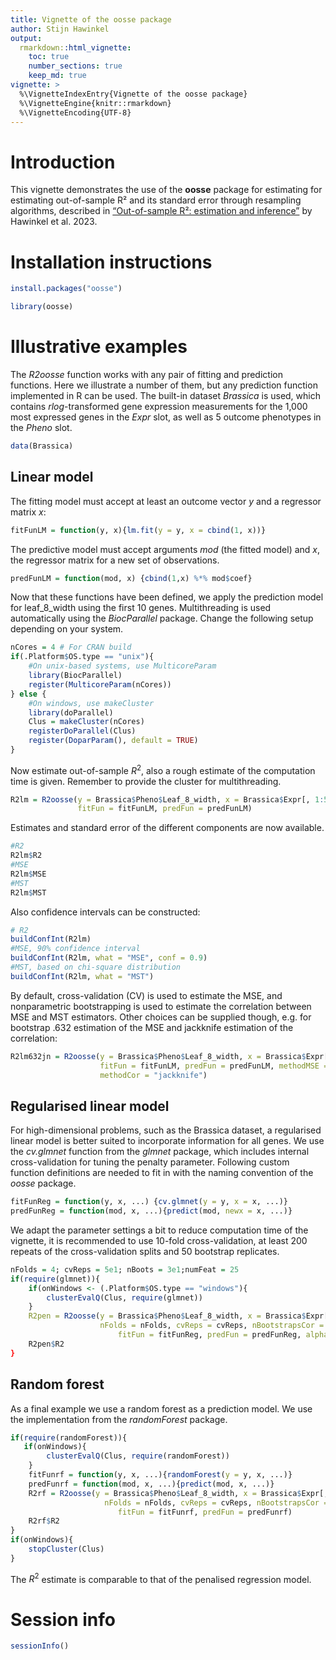 ```yaml
---
title: Vignette of the oosse package
author: Stijn Hawinkel
output: 
  rmarkdown::html_vignette:
    toc: true
    number_sections: true
    keep_md: true
vignette: >
  %\VignetteIndexEntry{Vignette of the oosse package}
  %\VignetteEngine{knitr::rmarkdown}
  %\VignetteEncoding{UTF-8}
---
```


# Introduction

This vignette demonstrates the use of the __oosse__ package for estimating for estimating out-of-sample R² and its standard error through resampling algorithms, described in ["Out-of-sample R²: estimation and inference"]( 	
https://doi.org/10.48550/arXiv.2302.05131) by Hawinkel et al. 2023.

\setcounter{tocdepth}{5}
\tableofcontents

# Installation instructions

```r
install.packages("oosse")
```

```r
library(oosse)
```


# Illustrative examples

The _R2oosse_ function works with any pair of fitting and prediction functions. Here we illustrate a number of them, but any prediction function implemented in R can be used. The built-in dataset _Brassica_ is used, which contains _rlog_-transformed gene expression measurements for the 1,000 most expressed genes in the _Expr_ slot, as well as 5 outcome phenotypes in the _Pheno_ slot.

```r
data(Brassica)
```

## Linear model

The fitting model must accept at least an outcome vector _y_ and a regressor matrix _x_:

```r
fitFunLM = function(y, x){lm.fit(y = y, x = cbind(1, x))}
```

The predictive model must accept arguments _mod_ (the fitted model) and _x_, the regressor matrix for a new set of observations.

```r
predFunLM = function(mod, x) {cbind(1,x) %*% mod$coef}
```

Now that these functions have been defined, we apply the prediction model for leaf_8_width using the first 10 genes. Multithreading is used automatically using the _BiocParallel_ package. Change the following setup depending on your system.

```r
nCores = 4 # For CRAN build
if(.Platform$OS.type == "unix"){
    #On unix-based systems, use MulticoreParam
    library(BiocParallel)
    register(MulticoreParam(nCores))
} else {
    #On windows, use makeCluster
    library(doParallel)
    Clus = makeCluster(nCores)
    registerDoParallel(Clus)
    register(DoparParam(), default = TRUE)
}
```

Now estimate out-of-sample $R^2$, also a rough estimate of the computation time is given. Remember to provide the cluster for multithreading.

```r
R2lm = R2oosse(y = Brassica$Pheno$Leaf_8_width, x = Brassica$Expr[, 1:5], 
               fitFun = fitFunLM, predFun = predFunLM)
```

Estimates and standard error of the different components are now available.

```r
#R2
R2lm$R2
#MSE
R2lm$MSE
#MST
R2lm$MST
```

Also confidence intervals can be constructed:

```r
# R2
buildConfInt(R2lm)
#MSE, 90% confidence interval
buildConfInt(R2lm, what = "MSE", conf = 0.9)
#MST, based on chi-square distribution
buildConfInt(R2lm, what = "MST")
```

By default, cross-validation (CV) is used to estimate the MSE, and nonparametric bootstrapping is used to estimate the correlation between MSE and MST estimators. Other choices can be supplied though, e.g. for bootstrap .632 estimation of the MSE and jackknife estimation of the correlation:

```r
R2lm632jn = R2oosse(y = Brassica$Pheno$Leaf_8_width, x = Brassica$Expr[, 1:5], 
                    fitFun = fitFunLM, predFun = predFunLM, methodMSE = "bootstrap",
                    methodCor = "jackknife")
```

## Regularised linear model

For high-dimensional problems, such as the Brassica dataset, a regularised linear model is better suited to incorporate information for all genes. We use the _cv.glmnet_ function from the _glmnet_ package, which includes internal cross-validation for tuning the penalty parameter. Following custom function definitions are needed to fit in with the naming convention of the _oosse_ package.

```r
fitFunReg = function(y, x, ...) {cv.glmnet(y = y, x = x, ...)}
predFunReg = function(mod, x, ...){predict(mod, newx = x, ...)}
```

We adapt the parameter settings a bit to reduce computation time of the vignette, it is recommended to use 10-fold cross-validation, at least 200 repeats of the cross-validation splits and 50 bootstrap replicates.

```r
nFolds = 4; cvReps = 5e1; nBoots = 3e1;numFeat = 25
if(require(glmnet)){
    if(onWindows <- (.Platform$OS.type == "windows"){
        clusterEvalQ(Clus, require(glmnet))
    }
    R2pen = R2oosse(y = Brassica$Pheno$Leaf_8_width, x = Brassica$Expr[, seq_len(numFeat)], #Subset genes for speed
                    nFolds = nFolds, cvReps = cvReps, nBootstrapsCor = nBoots,
                        fitFun = fitFunReg, predFun = predFunReg, alpha = 1)#Lasso model
    R2pen$R2
}
```

## Random forest

As a final example we use a random forest as a prediction model. We use the implementation from the _randomForest_ package.

```r
if(require(randomForest)){
   if(onWindows){
        clusterEvalQ(Clus, require(randomForest))
    }
    fitFunrf = function(y, x, ...){randomForest(y = y, x, ...)}
    predFunrf = function(mod, x, ...){predict(mod, x, ...)}
    R2rf = R2oosse(y = Brassica$Pheno$Leaf_8_width, x = Brassica$Expr[, seq_len(numFeat)],
                     nFolds = nFolds, cvReps = cvReps, nBootstrapsCor = nBoots,
                        fitFun = fitFunrf, predFun = predFunrf)
    R2rf$R2
}
if(onWindows){
    stopCluster(Clus)
}
```

The $R^2$ estimate is comparable to that of the penalised regression model.

# Session info

```r
sessionInfo()
```

\clearpage

